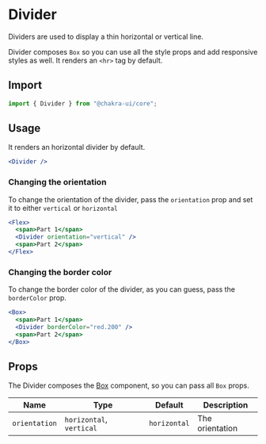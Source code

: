 # Divider

Dividers are used to display a thin horizontal or vertical line.

Divider composes `Box` so you can use all the style props and add responsive
styles as well. It renders an `<hr>` tag by default.

## Import

```js
import { Divider } from "@chakra-ui/core";
```

## Usage

It renders an horizontal divider by default.

```jsx
<Divider />
```

### Changing the orientation

To change the orientation of the divider, pass the `orientation` prop and set it
to either `vertical` or `horizontal`

```jsx
<Flex>
  <span>Part 1</span>
  <Divider orientation="vertical" />
  <span>Part 2</span>
</Flex>
```

### Changing the border color

To change the border color of the divider, as you can guess, pass the
`borderColor` prop.

```jsx
<Box>
  <span>Part 1</span>
  <Divider borderColor="red.200" />
  <span>Part 2</span>
</Box>
```

## Props

The Divider composes the [Box](/box) component, so you can pass all `Box` props.

| Name          | Type                     | Default      | Description     |
| ------------- | ------------------------ | ------------ | --------------- |
| `orientation` | `horizontal`, `vertical` | `horizontal` | The orientation |
